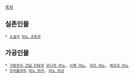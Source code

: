 [[목차]]

== 실존인물 ==
 * [[소설가]] [[아노 츠토무]]

== 가공인물 ==
 * [[기동전사 건담 F91]]의 [[모니카 아노]], [[시북 아노]], [[리즈 아노]], [[레즈리 아노]]
 * [[우리들의]]의 [[아노 마키]], [[아노 마코]]


